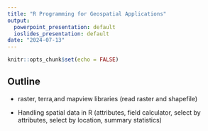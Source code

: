 ```yaml
---
title: "R Programming for Geospatial Applications"
output:
  powerpoint_presentation: default
  ioslides_presentation: default
date: "2024-07-13"
---
```


```r
knitr::opts_chunk$set(echo = FALSE)
```

## Outline

- raster, terra,and mapview libraries 
  (read raster and shapefile)

- Handling spatial data in R (attributes, field calculator, select by attributes, select by location, summary statistics)




